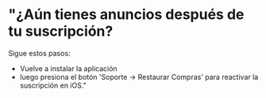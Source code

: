 # "¿Aún tienes anuncios después de tu suscripción? 
Sigue estos pasos: 
* Vuelve a instalar la aplicación 
* luego presiona el botón 'Soporte -> Restaurar Compras' para reactivar la suscripción en iOS."
